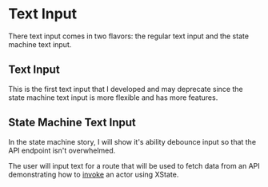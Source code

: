
<Meta title="design system/molecules/autocomplete" />

# Text Input

There text input comes in two flavors: the regular text input and the state machine text input.

## Text Input

This is the first text input that I developed and may deprecate since the state machine text input is more flexible and has more features.

## State Machine Text Input

In the state machine story, I will show it's ability debounce input so that the API endpoint isn't overwhelmed. 

The user will input text for a route that will be used to fetch data from an API demonstrating how to 
[invoke](https://stately.ai/docs/invoke) an actor using XState.


<Canvas>
  <Story name="standard">
    <TextInputStory />
  </Story>
    <Story name="state machine">
    <StateMachineTextInputStory />
  </Story>
</Canvas>
